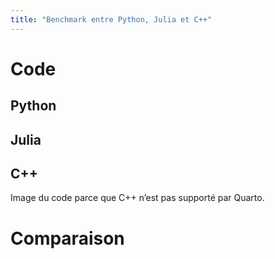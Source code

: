 ```yaml
---
title: "Benchmark entre Python, Julia et C++"
---
```

# Code

## Python

## Julia

## C++
Image du code parce que C++ n'est pas supporté par Quarto.

# Comparaison
